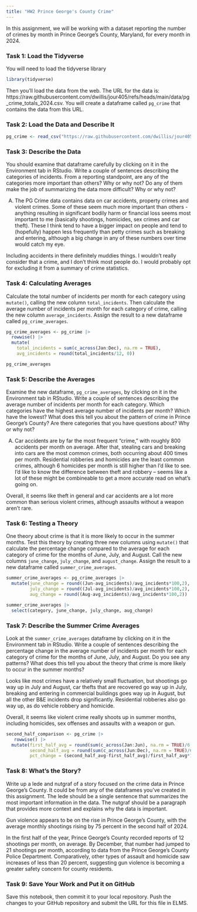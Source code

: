 ```yaml
---
title: "HW2 Prince George's County Crime"
---
```


In this assignment, we will be working with a dataset reporting the number of crimes by month in Prince George's County, Maryland, for every month in 2024. 

### Task 1: Load the Tidyverse

You will need to load the tidyverse library

```r
library(tidyverse)
```

Then you'll load the data from the web. The URL for the data is: https://raw.githubusercontent.com/dwillis/jour405/refs/heads/main/data/pg_crime_totals_2024.csv. You will create a dataframe called `pg_crime` that contains the data from this URL.

### Task 2: Load the Data and Describe It

```r
pg_crime <- read_csv("https://raw.githubusercontent.com/dwillis/jour405/refs/heads/main/data/pg_crime_totals_2024.csv")
```
### Task 3: Describe the Data

You should examine that dataframe carefully by clicking on it in the Environment tab in RStudio. Write a couple of sentences describing the categories of incidents. From a reporting standpoint, are any of the categories more important than others? Why or why not? Do any of them make the job of summarizing the data more difficult? Why or why not?

A) The PG Crime data contains data on car accidents, property crimes and violent crimes. Some of these seem much more important than others - anything resulting in significant bodily harm or financial loss seems most important to me (basically shootings, homicides, sex crimes and car theft). These I think tend to have a bigger impact on people and tend to (hopefully) happen less frequently than petty crimes such as breaking and entering, although a big change in any of these numbers over time would catch my eye.

Including accidents in there definitely muddies things. I wouldn't really consider that a crime, and I don't think most people do. I would probably opt for excluding it from a summary of crime statistics.


### Task 4: Calculating Averages

Calculate the total number of incidents per month for each category using `mutate()`, calling the new column `total_incidents`. Then calculate the average number of incidents per month for each category of crime, calling the new column `average_incidents`. Assign the result to a new dataframe called `pg_crime_averages`.

```r
pg_crime_averages <- pg_crime |>
  rowwise() |>
  mutate(
    total_incidents = sum(c_across(Jan:Dec), na.rm = TRUE),
    avg_incidents = round(total_incidents/12, 0))

pg_crime_averages
```

### Task 5: Describe the Averages

Examine the new dataframe, `pg_crime_averages`, by clicking on it in the Environment tab in RStudio. Write a couple of sentences describing the average number of incidents per month for each category. Which categories have the highest average number of incidents per month? Which have the lowest? What does this tell you about the pattern of crime in Prince George's County? Are there categories that you have questions about? Why or why not?

A) Car accidents are by far the most frequent "crime," with roughly 800 accidents per month on average. After that, stealing cars and breaking into cars are the most common crimes, both occurring about 400 times per month. Residential robberies and homicides are the least common crimes, although 6 homicides per month is still higher than I'd like to see. I'd like to know the difference between theft and robbery -- seems like a lot of these might be combineable to get a more accurate read on what's going on.

Overall, it seems like theft in general and car accidents are a lot more common than serious violent crimes, although assaults without a weapon aren't rare.

### Task 6: Testing a Theory

One theory about crime is that it is more likely to occur in the summer months. Test this theory by creating three new columns using `mutate()` that calculate the percentage change compared to the average for each category of crime for the months of June, July, and August. Call the new columns `june_change`, `july_change`, and `august_change`. Assign the result to a new dataframe called `summer_crime_averages`.

```r
summer_crime_averages <- pg_crime_averages |> 
  mutate(june_change = round((Jun-avg_incidents)/avg_incidents*100,2),
         july_change = round((Jul-avg_incidents)/avg_incidents*100,2),
         aug_change = round((Aug-avg_incidents)/avg_incidents*100,2))

summer_crime_averages |>
  select(category, june_change, july_change, aug_change)
```

### Task 7: Describe the Summer Crime Averages

Look at the `summer_crime_averages` dataframe by clicking on it in the Environment tab in RStudio. Write a couple of sentences describing the percentage change in the average number of incidents per month for each category of crime for the months of June, July, and August. Do you see any patterns? What does this tell you about the theory that crime is more likely to occur in the summer months?

Looks like most crimes have a relatively small fluctuation, but shootings go way up in July and August, car thefts that are recovered go way up in July, breaking and entering in commercial buildings goes way up in August, but all the other B&E incidents drop significantly. Residential robberies also go way up, as do vehicle robbery and homicide.

Overall, it seems like violent crime really shoots up in summer months, including homicides, sex offenses and assaults with a weapon or gun.

```r
second_half_comparison <- pg_crime |>
   rowwise() |>
  mutate(first_half_avg = round(sum(c_across(Jan:Jun), na.rm = TRUE)/6,0),
         second_half_avg = round(sum(c_across(Jun:Dec), na.rm = TRUE)/6,0),
         pct_change = (second_half_avg-first_half_avg)/first_half_avg*100)
```


### Task 8: What's the Story?

Write up a lede and nutgraf of a story focused on the crime data in Prince George's County. It could be from any of the dataframes you've created in this assignment. The lede should be a single sentence that summarizes the most important information in the data. The nutgraf should be a paragraph that provides more context and explains why the data is important.

Gun violence appears to be on the rise in Prince George's County, with the average monthly shootings rising by 75 percent in the second half of 2024.

In the first half of the year, Prince George's County recorded reports of 12 shootings per month, on average. By December, that number had jumped to 21 shootings per month, according to data from the Prince George's County Police Department. Comparatively, other types of assault and homicide saw increases of less than 20 percent, suggesting gun violence is becoming a greater safety concern for county residents.
 
### Task 9: Save Your Work and Put it on GitHub

Save this notebook, then commit it to your local repository. Push the changes to your GitHub repository and submit the URL for this file in ELMS.
